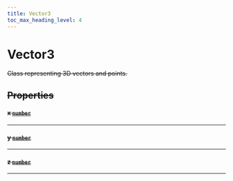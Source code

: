 ```yaml
---
title: Vector3
toc_max_heading_level: 4
---
```


# Vector3 <s generated />

Class representing 3D vectors and points.

## Properties <s generated />

#### x [`number`]( https://developer.mozilla.org/en-US/docs/Web/JavaScript/Reference/Global_Objects/Number) <s generated />

<hr class="solid" /> <s generated />

#### y [`number`]( https://developer.mozilla.org/en-US/docs/Web/JavaScript/Reference/Global_Objects/Number) <s generated />

<hr class="solid" /> <s generated />

#### z [`number`]( https://developer.mozilla.org/en-US/docs/Web/JavaScript/Reference/Global_Objects/Number) <s generated />

<hr class="solid" /> <s generated />

